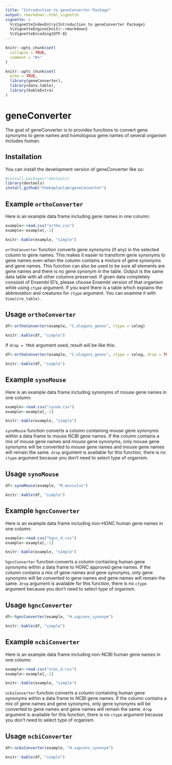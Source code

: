 ```yaml
---
title: "Introduction to geneConverter Package"
output: rmarkdown::html_vignette
vignette: >
  %\VignetteIndexEntry{Introduction to geneConverter Package}
  %\VignetteEngine{knitr::rmarkdown}
  %\VignetteEncoding{UTF-8}
---
```


```r
knitr::opts_chunk$set(
  collapse = TRUE,
  comment = "#>"
)
```

```r
knitr::opts_chunk$set(
  echo = TRUE,
  library(geneConverter),
  library(data.table),
  library(kableExtra)
)
```

# geneConverter

<!-- badges: start -->
<!-- badges: end -->

The goal of geneConverter is to provides functions to convert gene synonyms to gene names and homologous gene 
names of several organism includes human.

## Installation

You can install the development version of geneConverter like so:

``` r
#install.packages("devtools)
library(devtools)
install_github("thekaplanlab/geneConverter")
```

## Example `orthoConverter`

Here is an example data frame including gene names in one column:

```r
example<-read.csv("ortho.csv")
example<-example[,-1]
```


```r
knitr::kable(example, "simple")
```



`orthoConverter` function converts gene synonyms (if any) in the selected column to gene names. This makes it easier to transform gene synonyms to gene names even when the column contains a mixture of gene synonyms and gene names. This function can also be used to be sure all elements are gene names and there is no gene synonym in the table.
Output is the same data table with all other columns preserved. If given data completely consisist of Ensembl ID's, please choose Ensembl version of that organism while using `ctype` argument. If you want there is a table which explains the abbreviation and creatures for `ctype` argument. You can examine it with `View(cre_table)`.


## Usage `orthoConverter`

```r
df<-orthoConverter(example, "C.elegans_genes", ctype = celeg)
```

```r
knitr::kable(df, "simple")
```


If `drop = TRUE` argument used, result will be like this: 

```r
df<-orthoConverter(example, "C.elegans_genes", ctype = celeg, drop = TRUE)
```

```r
knitr::kable(df, "simple")
```


## Example `synoMouse`

Here is an example data frame including synonyms of mouse gene names in one column:

```r
example<-read.csv("synom.csv")
example<-example[,-1]
```


```r
knitr::kable(example, "simple")
```

`synoMouse` function converts a column containing mouse gene synonyms within a data frame to mouse NCBI gene names. If the column contains a mix of mouse gene names and mouse gene synonyms, only mouse gene synonyms will be converted to mouse gene names and mouse gene names will remain the same. `drop` argument is available for this function, there is no `ctype` argument because you don't need to select type of organism. 


## Usage `synoMouse`

```r
df<-synoMouse(example, "M.musculus")
```

```r
knitr::kable(df, "simple")
```


## Example `hgncConverter`


Here is an example data frame including non-HGNC human gene names in one column:

```r
example<-read.csv("hgnc_d.csv")
example<-example[,-1]
```


```r
knitr::kable(example, "simple")
```


`hgncConverter` function converts a column containing human gene synonyms within a data frame
to HGNC approved gene names. If the column contains a mix of gene names and gene synonyms,
only gene synonyms will be converted to gene names and gene names will remain the same. 
`drop` argument is available for this function, there is no `ctype` argument because you don't need to select type of organism.

## Usage `hgncConverter`

```r
df<-hgncConverter(example, "H.sapiens_synonym")
```

```r
knitr::kable(df, "simple")
```


## Example `ncbiConverter`


Here is an example data frame including non-NCBI human gene names in one column:


```r
example<-read.csv("ncbi_d.csv")
example<-example[,-1]
```


```r
knitr::kable(example, "simple")
```


`ncbiConverter` function converts a column containing human gene synonyms within a data frame
to NCBI gene names. If the column contains a mix of gene names and gene synonyms,
only gene synonyms will be converted to gene names and gene names will remain the same.
`drop` argument is available for this function, there is no `ctype` argument because you don't need to select type of organism.

## Usage `ncbiConverter`


```r
df<-ncbiConverter(example, "H.sapiens_synonym")
```

```r
knitr::kable(df, "simple")
```

